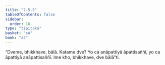 ```yaml
---
title: "2.5.5"
tableOfContents: false
sidebar:
  order: 16
type: "tipitaka"
basket: "su"
book: "a2"
---
```



<DynamicBreadcrumb />

<Division number="103" book="a2">

<Paragraph number="186" book="a2">
“Dveme, bhikkhave, bālā. Katame dve? Yo ca anāpattiyā āpattisaññī, yo ca āpattiyā anāpattisaññī. Ime kho, bhikkhave, dve bālā”ti.
</Paragraph>
</Division>